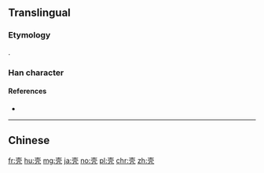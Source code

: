 {{also|殻|殼|売}}
==Translingual==
{{ja-forms|[[殻]]|壳|[[殼]]}}

===Etymology===
{{Han simp|殼|f=殳|t=&nbsp;}}.

===Han character===
{{Han char|rn=33|rad=士|as=04|sn=7|four=|canj=GBHN,XGBHN|ids=⿱士冗}}

====References====
* {{Han ref|kx=0243.041|dkj=05648|dj=0483.100|hdz=10428.020|uh=58F3|ud=22771}}

----

==Chinese==
{{zh-see|殼}}

[[fr:壳]]
[[hu:壳]]
[[mg:壳]]
[[ja:壳]]
[[no:壳]]
[[pl:壳]]
[[chr:壳]]
[[zh:壳]]